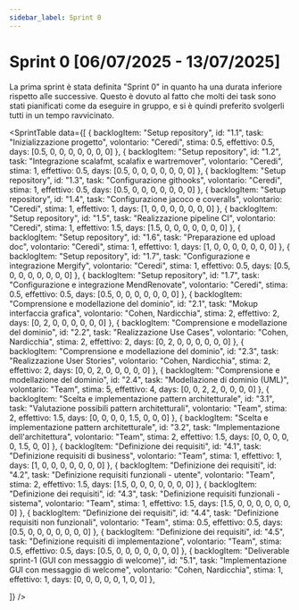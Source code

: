 ```yaml
---
sidebar_label: Sprint 0
---
```



# Sprint 0 [06/07/2025 - 13/07/2025]

La prima sprint è stata definita "Sprint 0" in quanto ha una durata inferiore rispetto alle successive.
Questo è dovuto al fatto che molti dei task sono stati pianificati come da eseguire in gruppo, e si è quindi
preferito svolgerli tutti in un tempo ravvicinato.

<SprintTable
  data={[
    {
      backlogItem: "Setup repository",
      id: "1.1",
      task: "Inizializzazione progetto",
      volontario: "Ceredi",
      stima: 0.5,
      effettivo: 0.5,
      days: [0.5, 0, 0, 0, 0, 0, 0, 0]
    },
    {
      backlogItem: "Setup repository",
      id: "1.2",
      task: "Integrazione scalafmt, scalafix e wartremover",
      volontario: "Ceredi",
      stima: 1,
      effettivo: 0.5,
      days: [0.5, 0, 0, 0, 0, 0, 0, 0]
    },
    {
      backlogItem: "Setup repository",
      id: "1.3",
      task: "Configurazione githooks",
      volontario: "Ceredi",
      stima: 1,
      effettivo: 0.5,
      days: [0.5, 0, 0, 0, 0, 0, 0, 0]
    },
    {
      backlogItem: "Setup repository",
      id: "1.4",
      task: "Configurazione jacoco e coveralls",
      volontario: "Ceredi",
      stima: 1,
      effettivo: 1,
      days: [1, 0, 0, 0, 0, 0, 0, 0]
    },
    {
      backlogItem: "Setup repository",
      id: "1.5",
      task: "Realizzazione pipeline CI",
      volontario: "Ceredi",
      stima: 1,
      effettivo: 1.5,
      days: [1.5, 0, 0, 0, 0, 0, 0, 0]
    },
    {
      backlogItem: "Setup repository",
      id: "1.6",
      task: "Preparazione ed upload doc",
      volontario: "Ceredi",
      stima: 1,
      effettivo: 1,
      days: [1, 0, 0, 0, 0, 0, 0, 0]
    },
    {
      backlogItem: "Setup repository",
      id: "1.7",
      task: "Configurazione e integrazione Mergify",
      volontario: "Ceredi",
      stima: 1,
      effettivo: 0.5,
      days: [0.5, 0, 0, 0, 0, 0, 0, 0]
    },
    {
      backlogItem: "Setup repository",
      id: "1.7",
      task: "Configurazione e integrazione MendRenovate",
      volontario: "Ceredi",
      stima: 0.5,
      effettivo: 0.5,
      days: [0.5, 0, 0, 0, 0, 0, 0, 0]
    },
    {
      backlogItem: "Comprensione e modellazione del dominio",
      id: "2.1",
      task: "Mokup interfaccia grafica",
      volontario: "Cohen, Nardicchia",
      stima: 2,
      effettivo: 2,
      days: [0, 2, 0, 0, 0, 0, 0, 0]
    },
    {
      backlogItem: "Comprensione e modellazione del dominio",
      id: "2.2",
      task: "Realizzazione Use Cases",
      volontario: "Cohen, Nardicchia",
      stima: 2,
      effettivo: 2,
      days: [0, 2, 0, 0, 0, 0, 0, 0]
    },
    {
      backlogItem: "Comprensione e modellazione del dominio",
      id: "2.3",
      task: "Realizzazione User Stories",
      volontario: "Cohen, Nardicchia",
      stima: 2,
      effettivo: 2,
      days: [0, 0, 2, 0, 0, 0, 0, 0]
    },
    {
      backlogItem: "Comprensione e modellazione del dominio",
      id: "2.4",
      task: "Modellazione di dominio (UML)",
      volontario: "Team",
      stima: 5,
      effettivo: 4,
      days: [0, 0, 2, 2, 0, 0, 0, 0]
    },
    {
      backlogItem: "Scelta e implementazione pattern architetturale",
      id: "3.1",
      task: "Valutazione possibili pattern architetturali",
      volontario: "Team",
      stima: 2,
      effettivo: 1.5,
      days: [0, 0, 0, 0, 1.5, 0, 0, 0]
    },
    {
      backlogItem: "Scelta e implementazione pattern architetturale",
      id: "3.2",
      task: "Implementazione dell'architettura",
      volontario: "Team",
      stima: 2,
      effettivo: 1.5,
      days: [0, 0, 0, 0, 0, 1.5, 0, 0]
    },
    {
      backlogItem: "Definizione dei requisiti",
      id: "4.1",
      task: "Definizione requisiti di business",
      volontario: "Team",
      stima: 1,
      effettivo: 1,
      days: [1, 0, 0, 0, 0, 0, 0, 0]
    },
    {
      backlogItem: "Definizione dei requisiti",
      id: "4.2",
      task: "Definizione requisiti funzionali - utente",
      volontario: "Team",
      stima: 2,
      effettivo: 1.5,
      days: [1.5, 0, 0, 0, 0, 0, 0, 0]
    },
    {
      backlogItem: "Definizione dei requisiti",
      id: "4.3",
      task: "Definizione requisiti funzionali - sistema",
      volontario: "Team",
      stima: 1,
      effettivo: 1.5,
      days: [1.5, 0, 0, 0, 0, 0, 0, 0]
    },
    {
      backlogItem: "Definizione dei requisiti",
      id: "4.4",
      task: "Definizione requisiti non funzionali",
      volontario: "Team",
      stima: 0.5,
      effettivo: 0.5,
      days: [0.5, 0, 0, 0, 0, 0, 0, 0]
    },
    {
      backlogItem: "Definizione dei requisiti",
      id: "4.5",
      task: "Definizione requisiti di implementazione",
      volontario: "Team",
      stima: 0.5,
      effettivo: 0.5,
      days: [0.5, 0, 0, 0, 0, 0, 0, 0]
    },
    {
      backlogItem: "Deliverable sprint-1 (GUI con messaggio di welcome)",
      id: "5.1",
      task: "Implementazione GUI con messaggio di welcome",
      volontario: "Cohen, Nardicchia",
      stima: 1,
      effettivo: 1,
      days: [0, 0, 0, 0, 0, 1, 0, 0]
    },

  ]}
/>